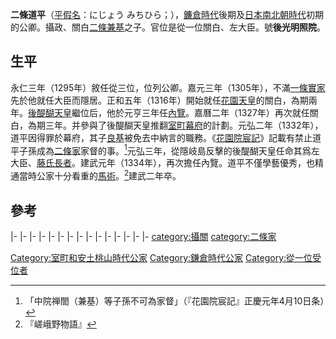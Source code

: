 '''二條道平'''（[[平假名|平假名]]：にじょう みちひら；{{bd|1287年||1335年|2月27日}}），[[鐮倉時代|鐮倉時代]]後期及[[日本南北朝時代|日本南北朝時代]]初期的公卿。攝政、關白[[二條兼基|二條兼基]]之子。官位是從一位關白、左大臣。號'''後光明照院'''。
== 生平 ==
永仁三年（1295年）敘任從三位，位列公卿。嘉元三年（1305年），不滿[[一條實家|一條實家]]先於他就任大臣而隱居。正和五年（1316年）開始就任[[花園天皇|花園天皇]]的關白，為期兩年。[[後醍醐天皇|後醍醐天皇]]繼位后，他於元亨三年任[[內覽|內覽]]。嘉曆二年（1327年）再次就任關白，為期三年。并參與了後醍醐天皇推翻[[室町幕府|室町幕府]]的計劃。元弘二年（1332年），道平因得罪於幕府，其子[[二條良基|良基]]被免去中納言的職務。《[[花園院宸記|花園院宸記]]》記載有禁止道平子孫成為[[二條家|二條家]]家督的事。<ref>「中院禅閤（兼基）等子孫不可為家督」（『花園院宸記』正慶元年4月10日条）</ref>元弘三年，從隱岐島反擊的後醍醐天皇任命其爲左大臣、[[藤氏長者|藤氏長者]]。建武元年（1334年），再次擔任內覽。道平不僅學藝優秀，也精通當時公家十分看重的[[馬術|馬術]]。<ref>『嵯峨野物語』</ref>建武二年卒。
== 參考 ==
<references/>
{{start box|width=auto}}
{{s-pre}}
|-
{{s-before|{{link-ja|二條兼基|二条兼基}}}}
{{s-title|{{link-ja|二條家|二条家}}當主|1334年9月20日－1335年2月27日}}
{{s-after|{{link-ja|二條良基|二条良基}}}}
|-
{{s-before|rows=2|{{link-ja|鷹司冬平|鷹司冬平}}}}
{{s-title|rows=3|[[藤氏長者|藤氏長者]]|1316年9月10日－1319年1月21日<br>1327年3月6日－1330年2月14日<br>1333年6月29日－1334年3月28日}}
{{s-after|{{link-ja|一條內經|一条内経}}}}
|-
{{s-after|{{link-ja|近衛經忠|近衛経忠}}}}
|-
{{s-before|{{link-ja|鷹司冬教|鷹司冬教}}}}
{{s-after|近衛經忠}}
|-
{{s-off}}
|-
{{s-before|{{link-ja|一條實家|一條実家}}}}
{{s-title|[[內大臣|內大臣]]|1307年1月10日－1309年11月17日}}
{{s-after|rows=3|{{link-ja|近衞經平|近衞経平}}}}
|-
{{s-before|rows=2|{{link-ja|近衛家平|近衛家平}}}}
{{s-title|[[右大臣|右大臣]]|1309年11月17日－1314年1月12日}}
|-
{{s-title|rows=2|[[左大臣|左大臣]]|1314年1月12日－1316年11月6日}}
|-
{{s-before|[[近衛基嗣|近衛基嗣]]}}
{{s-after|鷹司冬教}}
|-
|-
{{s-before|rows=2|鷹司冬平}}
{{s-title|rows=2|[[攝政關白列表|關白]]|1316年9月10日－1319年1月21日<br>1327年3月6日－1330年2月14日}}
{{s-after|一條內經}}
|-
{{s-after|近衛經忠}}
|-
{{s-mil}}
|-
{{s-before|rows=2|近衛家平}}
{{s-title|{{link-ja|近衛大將|近衛大将|右大將}}|1303年5月22日－1306年5月27日}}
{{s-after|[[堀川具守|堀川具守]]}}
|-
{{s-title|{{link-ja|近衛大將|近衛大将|左大將}}|1306年5月27日－1307年5月5日}}
{{s-after|近衞經平}}
{{end box}}
{{藤原氏長者}}
{{歷代關白}}
{{二條家當主}}
[[category:攝關|category:攝關]]
[[category:二條家|category:二條家]]
[[Category:室町和安土桃山時代公家|Category:室町和安土桃山時代公家]]
[[Category:鎌倉時代公家|Category:鎌倉時代公家]]
[[Category:從一位受位者|Category:從一位受位者]]